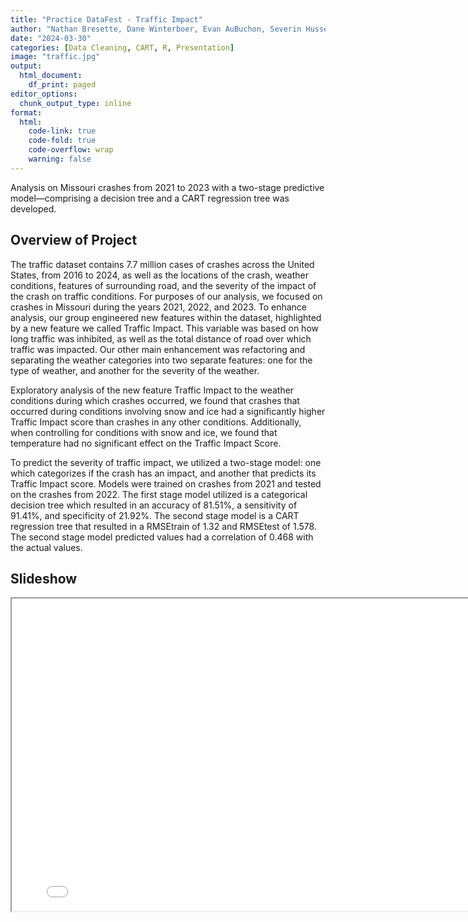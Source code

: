 ```yaml
---
title: "Practice DataFest - Traffic Impact"
author: "Nathan Bresette, Dane Winterboer, Evan AuBuchon, Severin Hussey"
date: "2024-03-30"
categories: [Data Cleaning, CART, R, Presentation]
image: "traffic.jpg"
output:
  html_document:
    df_print: paged
editor_options:
  chunk_output_type: inline
format:
  html:
    code-link: true
    code-fold: true
    code-overflow: wrap
    warning: false
---
```

Analysis on Missouri crashes from 2021 to 2023 with a two-stage predictive model—comprising a decision tree and a CART regression tree was developed.

## Overview of Project
  The traffic dataset contains 7.7 million cases of crashes across the United States, from 2016 to 2024, as well as the locations of the crash, weather conditions, features of surrounding road, and the severity of the impact of the crash on traffic conditions. For purposes of our analysis, we focused on crashes in Missouri during the years 2021, 2022, and 2023. To enhance analysis, our group engineered new features within the dataset, highlighted by a new feature we called Traffic Impact. This variable was based on how long traffic was inhibited, as well as the total distance of road over which traffic was impacted. Our other main enhancement was refactoring and separating the weather categories into two separate features: one for the type of weather, and another for the severity of the weather. 

  Exploratory analysis of the new feature Traffic Impact to the weather conditions during which crashes occurred, we found that crashes that occurred during conditions involving snow and ice had a significantly higher Traffic Impact score than crashes in any other conditions. Additionally, when controlling for conditions with snow and ice, we found that temperature had no significant effect on the Traffic Impact Score.
  
  To predict the severity of traffic impact, we utilized a two-stage model: one which categorizes if the crash has an impact, and another that predicts its Traffic Impact score. Models were trained on crashes from 2021 and tested on the crashes from 2022. The first stage model utilized is a categorical decision tree which resulted in an accuracy of 81.51%, a sensitivity of 91.41%, and specificity of 21.92%. The second stage model is a CART regression tree that resulted in a RMSEtrain of 1.32 and RMSEtest of 1.578. The second stage model predicted values had a correlation of 0.468 with the actual values.

## Slideshow
<iframe 
  width="800" 
  height="500" 
  src="powerpoint.pdf">
</iframe>
